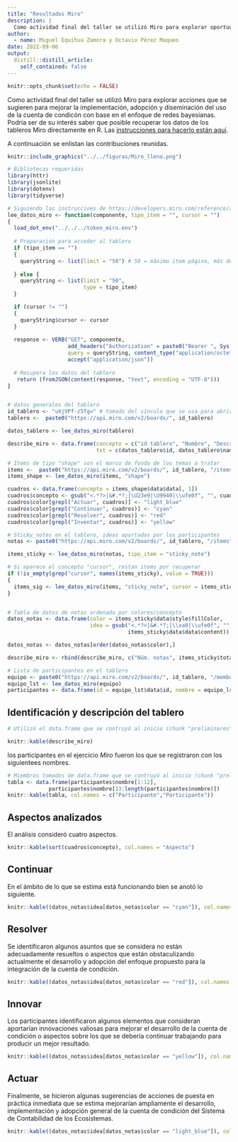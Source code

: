 ```yaml
---
title: "Resultados Miro"
description: |
  Como actividad final del taller se utilizó Miro para explorar oportuunnidades de mejora.
author:
  - name: Miguel Equihua Zamora y Octavio Pérez Maqueo 
date: 2022-09-06
output:
  distill::distill_article:
    self_contained: false
---
```



```r
knitr::opts_chunk$set(echo = FALSE)

```

Como actividad final del taller se utilizó Miro para explorar acciones que se sugieren para mejorar la implementación, adopción y diseminación del uso de la cuenta de condicón con base en el enfoque de redes bayesianas. Podría ser de su interés saber que posible recuperar los datos de los tableros Miro directamente en R. Las [instrucciones para hacerlo están aquí](https://developers.miro.com/reference/api-reference).

A continuación se enlistan las contribuciones reunidas.

```r

knitr::include_graphics("../../figuras/Miro_lleno.png")
```


```r
# Bibliotecas requeridas
library(httr)
library(jsonlite)
library(dotenv)
library(tidyverse)

# Siguiendo las instruccioes de https://developers.miro.com/reference/api-reference
lee_datos_miro <- function(componente, tipo_item = "", cursor = "")
{
  load_dot_env("../../../token_miro.env")
  
  # Preparación para acceder al tablero
  if (tipo_item == "")
  {
    queryString <- list(limit = "50") # 50 = máximo item página, más de esto usar "cursor"
    
  } else {
    queryString <- list(limit = "50",
                        type = tipo_item)
  }

  if (cursor != "")
  {
    queryString$cursor <- cursor
  }
  
  response <- VERB("GET", componente, 
                   add_headers("Authorization" = paste0("Bearer ", Sys.getenv("MIRO_TOKEN"))), 
                   query = queryString, content_type("application/octet-stream"), 
                   accept("application/json"))
  
  # Recupera los datos del tablero
   return (fromJSON(content(response, "text", encoding = "UTF-8")))
}


# datos generales del tablero
id_tablero <- "uXjVPf-z5Tg=" # tomado del vínculo que se usa para abrir el tablero de interes
tablero <-  paste0("https://api.miro.com/v2/boards/", id_tablero)

datos_tablero <- lee_datos_miro(tablero)

describe_miro <- data.frame(concepto = c("id tablero", "Nombre", "Descripción"), 
                            txt = c(datos_tablero$id, datos_tablero$name, datos_tablero$description))

# Items de tipo "shape" son el marco de fondo de los temas a tratar
items <-  paste0("https://api.miro.com/v2/boards/", id_tablero, "/items" )
items_shape <- lee_datos_miro(items, "shape")

cuadros <- data.frame(concepto = items_shape$data$data[, 1])
cuadros$concepto <- gsub("<.*?>|&#.*?;|\U23e9|\U9940|\\ufe0f", "", cuadros$concepto)
cuadros$color[grepl("Actuar", cuadros)] <- "light_blue"
cuadros$color[grepl("Continuar", cuadros)] <- "cyan"
cuadros$color[grepl("Resolver", cuadros)] <- "red"
cuadros$color[grepl("Inventar", cuadros)] <- "yellow"

# Sticky_notes en el tablero, ideas aportadas por los participantes
notas <- paste0("https://api.miro.com/v2/boards/", id_tablero, "/items" )

items_sticky <- lee_datos_miro(notas, tipo_item = "sticky_note")

# Si aparece el concepto "cursor", restan items por recuperar
if (!is_empty(grep("cursor", names(items_sticky), value = TRUE)))
{
  items_sig <- lee_datos_miro(items, "sticky_note", cursor = items_sticky$cursor)
}


# Tabla de datos de notas ordenada por colores/concepto
datos_notas <- data.frame(color = items_sticky$data$style$fillColor,
                          idea = gsub("<.*?>|&#.*?;|\\xa0|\\ufe0f", "", 
                                      items_sticky$data$data$content))

datos_notas <- datos_notas[order(datos_notas$color),]

describe_miro <- rbind(describe_miro, c("Núm. notas", items_sticky$total))

# Lista de participantes en el tablero
equipo <- paste0("https://api.miro.com/v2/boards/", id_tablero, "/members")
equipo_lst <- lee_datos_miro(equipo)
participantes <- data.frame(id = equipo_lst$data$id, nombre = equipo_lst$data$name)

```


## Identificación y descripción del tablero


```r

# Utilizó el data.frame que se contruyó al inicio (chunk "preliminares")

knitr::kable(describe_miro)
```

los participantes en el ejercicio *Miro* fueron los que se registraron con los siguientees nombres.

```r
# Miembros tomados de data.frame que se contruyó al inicio (chunk "preliminares")
tabla <- data.frame(participantes$nombre[1:12], 
             participantes$nombre[13:length(participantes$nombre)])
knitr::kable(tabla, col.names = c("Participante","Participante"))
```



## Aspectos analizados

El análisis consideró cuatro aspectos.

```r

knitr::kable(sort(cuadros$concepto), col.names = "Aspecto")
```

## Continuar

En el ámbito de lo que se estima está funcionando bien se anotó lo siguiente.

```r

knitr::kable((datos_notas$idea[datos_notas$color == "cyan"]), col.names = "Idea")

```

## Resolver

Se identificaron algunos asuntos que se considera no están adecuadamente resueltos o aspectos que están obstaculizando actualmente el desarrollo y adopción del enfoque propuesto para la integración de la cuenta de condición.

```r

knitr::kable((datos_notas$idea[datos_notas$color == "red"]), col.names = "Idea")

```

## Innovar

Los participantes identificaron algunos elementos que consideran aportarían innovaciones valiosas para mejorar el desarrollo de la cuenta de condición o aspectos sobre los que se debería continuar trabajando para producir un mejor resultado.

```r

knitr::kable((datos_notas$idea[datos_notas$color == "yellow"]), col.names = "Idea")

```

## Actuar

Finalmente, se hicieron algunas sugerencias de acciones de puesta en práctica inmediata que se estima mejorarían ampliamente el desarrollo, implementación y adopción general de la cuenta de condición del Sistema de Contabilidad de los Ecosistemas.


```r

knitr::kable((datos_notas$idea[datos_notas$color == "light_blue"]), col.names = "Idea")

```
